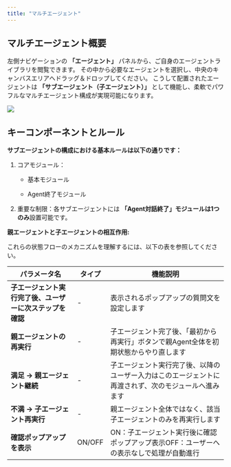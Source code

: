 ```yaml
---
title: "マルチエージェント"
---
```


## マルチエージェント概要

左側ナビゲーションの **「エージェント」** パネルから、ご自身のエージェントライブラリを閲覧できます。
&#x20;その中から必要なエージェントを選択し、中央のキャンバスエリアへドラッグ＆ドロップしてください。
&#x20;こうして配置されたエージェントは **「サブエージェント（子エージェント）」** として機能し、柔軟でパワフルなマルチエージェント構成が実現可能になります。

<img
  src="/images/40.png"
/>

## キーコンポーネントとルール

**サブエージェントの構成における基本ルールは以下の通りです：**

1. &#x20;コアモジュール：&#x20;

   * 基本モジュール

   * Agent終了モジュール

2. 重要な制限：各サブエージェントには **「Agent対話終了」モジュールは1つのみ**設置可能です。

**親エージェントと子エージェントの相互作用:**

&#x20;これらの状態フローのメカニズムを理解するには、以下の表を参照してください。

| パラメータ名                         | タイプ    | 機能説明                                               |
| ------------------------------ | ------ | -------------------------------------------------- |
| **子エージェント実行完了後、ユーザーに次ステップを確認** | -      | 表示されるポップアップの質問文を設定します                              |
| **親エージェントの再実行**                | -      | 子エージェント完了後、「最初から再実行」ボタンで親Agent全体を初期状態からやり直します      |
| **満足 → 親エージェント継続**             | -      | 子エージェント実行完了後、以降のユーザー入力はこのエージェントに再渡されず、次のモジュールへ進みます |
| **不満 → 子エージェント再実行**            | -      | 親エージェント全体ではなく、該当子エージェントのみを再実行します                   |
| **確認ポップアップを表示**                | ON/OFF | ON：子エージェント実行後に確認ポップアップ表示OFF：ユーザーへの表示なしで処理が自動進行     |

